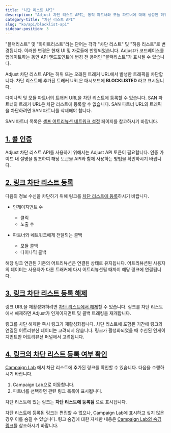 ```yaml
---
title: "차단 리스트 API"
description: "Adjust 차단 리스트 API는 동적 파트너와 모듈 파트너에 대해 생성된 허위 또는 만료된 트래커 URL의 트래픽을 막아줍니다."
category-title: "차단 리스트 API"
slug: "ko/api/blocklist-api"
sidebar-position: 3
---
```


<Callout type="important">

"블랙리스트" 및 "화이트리스트"라는 단어는 각각 "차단 리스트" 및 "허용 리스트"로 변경됩니다. 이러한 변경은 현재 UI 및 자료들에 반영되었습니다. Adjust가 코드베이스를 업데이트하는 동안 API 엔드포인트에 변경 전 용어인 "블랙리스트"가 표시될 수 있습니다.

</Callout>

Adjust 차단 리스트 API는 허위 또는 오래된 트래커 URL에서 발생한 트래픽을 차단합니다. 차단 리스트에 추가된 트래커 URL은 대시보드에 **BLOCKLISTED** 라고 표시됩니다.

다이나믹 및 모듈 파트너의 트래커 URL을 차단 리스트에 등록할 수 있습니다. SAN 파트너의 트래커 URL은 차단 리스트에 등록할 수 없습니다. SAN 파트너 URL의 트래픽을 차단하려면 SAN 파트너를 삭제해야 합니다.

<Callout type="seealso">

SAN 파트너 목록은 [셀프 어트리뷰션 네트워크 설정](https://help.adjust.com/ko/suite/article/self-attributing-network-san-setup) 페이지를 참고하시기 바랍니다.

</Callout>

## [1\. 콜 인증](1-authenticate-your-calls)

Adjust 차단 리스트 API를 사용하기 위해서는 Adjust API 토큰이 필요합니다. 인증 가이드 내 설명을 참조하여 해당 토큰을 API와 함께 사용하는 방법을 확인하시기 바랍니다.

## [2\. 링크 차단 리스트 등록](2-blocklist-a-link)

다음의 정보 수신을 차단하기 위해 링크를 [차단 리스트에 등록](/ko/api/blocklist-api/blocklist)하시기 바랍니다.

-  인게이지먼트 수

   -  클릭
   -  노출 수

-  파트너와 네트워크에게 전달되는 콜백
   -  모듈 콜백
   -  다이나믹 콜백

해당 링크 연관된 기존의 어트리뷰션은 연결된 상태로 유지됩니다. 어트리뷰션된 사용자의 데이터는 사용자가 다른 트래커에 다시 어트리뷰션될 때까지 해당 링크에 연결됩니다.

## [3\. 링크 차단 리스트 등록 해제](3-unblocklist-a-link)

링크 URL을 재활성화하려면 [차단 리스트에서 해제](/ko/api/blocklist-api/unblocklist)할 수 있습니다. 링크를 차단 리스트에서 해제하면 Adjust가 인게이지먼트 및 콜백 트래킹을 재개합니다.

<Callout type="note">

링크를 차단 해제한 즉시 링크가 재활성화됩니다. 차단 리스트에 포함된 기간에 링크와 연결된 어트리뷰션 데이터는 고려되지 않습니다. 링크가 활성화되었을 때 수신된 인게이지먼트만 어트리뷰션 퍼널에서 고려됩니다.

</Callout>

## [4\. 링크의 차단 리스트 등록 여부 확인](4-view-link-status)

[Campaign Lab](https://help.adjust.com/ko/article/campaign-setup) 에서 차단 리스트에 추가된 링크를 확인할 수 있습니다. 다음을 수행하시기 바랍니다.

1. Campaign Lab으로 이동합니다.
2. 파트너를 선택하면 관련 링크 목록이 표시됩니다.

차단 리스트에 있는 링크는 **차단 리스트에 등록됨** 으로 표시됩니다.

차단 리스트에 등록된 링크는 편집할 수 없으나, Campaign Lab에 표시하고 싶지 않은 경우 이를 숨길 수 있습니다. 링크 숨김에 대한 자세한 내용은 [Campaign Lab의 숨김 링크](https://help.adjust.com/ko/article/manage-ad-network-setup#hidden-links)를 참조하시기 바랍니다.
